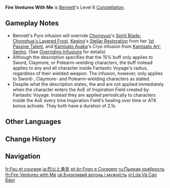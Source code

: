 {{Constellation Infobox
|image       = Constellation Fire Ventures with Me.png
|description = Sword, Claymore, or Polearm-wielding characters inside [[Fantastic Voyage]]'s radius gain a 15% {{Color|Pyro DMG Bonus}} and their weapons are [[Elemental Infusion|infused]] with {{Pyro}}.
|level       = 6
|character   = Bennett
|utility1    = Elemental Infusion
|utility2    = Pyro DMG Bonus
}}
'''Fire Ventures With Me''' is [[Bennett]]'s Level 6 [[Constellation]].

==Gameplay Notes==
* Bennett's Pyro infusion will override [[Chongyun]]'s [[Spirit Blade: Chonghua's Layered Frost]], [[Keqing]]'s [[Stellar Restoration]] from her [[Thundering Penance|1st Passive Talent]], and [[Kamisato Ayaka]]'s Cryo infusion from [[Kamisato Art: Senho]]. (See [[Elemental Infusion#Overriding Infusions|Overriding Infusions]] for details)
* Although the description specifies that the 15% {{Color|Pyro DMG}} buff only applies to Sword, Claymore, or Polearm-wielding characters, the buff instead applies to any and all character inside Fantastic Voyage's radius, regardless of their wielded weapon. The infusion, however, only applies to Sword-, Claymore- and Polearm-wielding characters as stated.
* Despite what the description states, the {{Color|Pyro Infusion}} and {{Color|Pyro DMG bonus}} are not applied immediately when the character enters the AoE of Inspiration Field created by Fantastic Voyage. Instead they are applied periodically to characters inside the AoE every time Inspiration Field's healing over time or ATK bonus activate. They both have a duration of 2.1s.

==Other Languages==
{{Other Languages
|en      = Fire Ventures With Me
|zhs     = 烈火与勇气
|zhs_rm  = Lièhuǒ yǔ yǒngqì
|zht     = 烈火與勇氣
|zht_rm  = Lièhuǒ yǔ yǒngqì
|zh_tl   = Raging Fire and Courage
|ja      = 烈火と勇気
|ja_rm   = Rekka to Yuuki
|ja_tl   = Raging Fire and Courage
|ko      = 열화와 용기
|ko_rm   = Yeolhwawa Yong-gi
|ko_tl   = Raging Fire and Courage
|es      = Fuego y coraje
|es_tl   = Fire and Courage
|fr      = Feu et courage
|fr_tl   = Fire and Courage
|ru      = Пылкая храбрость
|ru_tl   = Fiery Courage
|th      = Fire Ventures with Me
|vi      = Lửa Và Can Đảm
|vi_tl   = Fire and Courage
|de      = Feuer in meiner Brust
|de_tl   = Fire in my Chest
|id      = Fire Ventures with Me
|pt      = Fogo e Coragem
|pt_tl   = Fire and Courage
|tr      = Alev Almış Cesaret
|tr_tl   = Flaming Courage
|it      = Coraggio incandescente
|it_tl   = Incandescent Courage
}}

==Change History==
{{Change History|1.0}}

==Navigation==
{{Talent Navbox|Bennett}}

[[fr:Feu et courage]]
[[ja:烈火と勇気]]
[[pt-br:Fogo e Coragem]]
[[ru:Пылкая храбрость]]
[[th:Fire Ventures with Me]]
[[uk:Бурхливий вогонь і мужність]]
[[vi:Lửa Và Can Đảm]]